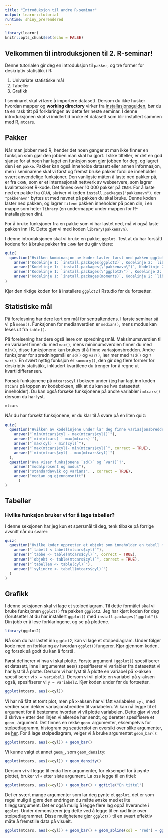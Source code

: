 ```yaml
---
title: "Introduksjon til andre R-seminar"
output: learnr::tutorial
runtime: shiny_prerendered
---
```


```r
library(learnr)
knitr::opts_chunk$set(echo = FALSE)
```

## Velkommen til introduksjonen til 2. R-seminar! 


Denne tutorialen gir deg en introduksjon til `pakker`, og tre former for deskriptiv statistikk i R:

1. Univariate statistiske mål
2. Tabeller
3. Grafikk

I seminaret skal vi lære å importere datasett. Dersom du ikke husker hvordan mapper og **working directory** virker fra [installasjonsguiden](https://github.com/langoergen/stv1020R/blob/master/for_seminaret/for_seminar1.md), bør du ta en rask titt på forklaringen av dette før neste seminar. I denne introduksjonen skal vi imidlertid bruke et datasett som blir installert sammen med R, `mtcars`.

## Pakker

Når man jobber med R, hender det noen ganger at man ikke finner en funksjon som gjør den jobben man skal ha gjort. I slike tilfeller, er det en god sjanse for at noen har laget en funksjon som gjør jobben for deg, og lagret den i en `pakke`. Pakker kan også inneholde datasett eller annen informasjon, men i seminarene skal vi først og fremst bruke pakker fordi de inneholder svært anvendelige funksjoner. Den vanligste måten å laste ned pakker på, er fra `CRAN`, som er et internasjonalt nettverk av webservere, som lagrer kvalitetssikret R-kode. Det finnes over 10 000 pakker på `CRAN`. For å laste ned en pakke fra `CRAN`, skriver vi koden `install.packages("pakkenavn")`, der `"pakkenavn"` byttes ut med navnet på pakken du skal bruke. Denne koden laster ned pakken, og lagrer `filene` pakken inneholder på pcen din, i en mappe som heter `library` (en undermappe under mappen for R-installasjonen din).

For å bruke funksjoner fra en pakke som vi har lastet ned, må vi også laste pakken inn i R. Dette gjør vi med koden `library(pakkenavn)`. 

I denne introduksjonen skal vi bruke en pakke, `ggplot`. Test at du har forstått kodene for å bruke pakker fra `CRAN` før du går videre:

```r
quiz(
  question("Hvilken kombinasjon av koder laster først ned pakken ggplot, før pakken ggplot lastes inn i R?",
    answer("Kodelinje 1: `install.packages(ggplot2)`, Kodelinje 2: `library(\"ggplot2\")`"),
    answer("Kodelinje 1: `install.packages(\"pakkenavn\")`, Kodelinje 2: `library(pakkenavn)`"),
    answer("Kodelinje 1: `install.packages(\"ggplot2\")`, Kodelinje 2: `library(ggplot2)`", correct = TRUE),
    answer("Kodelinje 1: `install.packages(moments)`, Kodelinje 2: `library(moments)`"))
)
```

Kjør den riktige koden for å installere `ggplot2` i Rstudio før du fortsetter.

## Statistiske mål

På forelesning har dere lært om mål for sentraltendens. I første seminar så vi på `mean()`. 
Funksjonen for medianverdien er `median()`, mens modus kan leses ut fra `table()`. 

På forelsening har dere også lære om spredningsmål. Maksimumsverdien til en variabel finner du med `max()`, mens minimumsverdien finner du med `min()`, disse funksjonene kan brukes til å finne variasjonsbredden. Andre funksjoner for spredningsmål er `sd()` og `var()`, lær mer med `?sd()` og `?var()`. En svært nyttig funksjon er `summary()`, den gir deg flere former for deskriptiv statistikk, inkludert kvartilene du trenger for å regne ut kvartildifferansen. 

Forsøk funksjonene på `mtcars$cyl` i boksen under (jeg har lagt inn koden `mtcars` på toppen av kodeboksen, slik at du kan se hva datasettet inneholder). Du kan også forsøke funksjonene på andre variabler i `mtcars()` dersom du har lyst.

```r
mtcars
```

Når du har forsøkt funksjonene, er du klar til å svare på en liten quiz:

```r
quiz(
  question("Hvilken av kodelinjene under lar deg finne variasjonsbredden til variabelen cyl i mtcars?",
    answer("`min(mtcars$cyl - max(mtcars$cyl))`"),
    answer("`min(mtcars) - max(mtcars)`"),
    answer("`max(cyl) - min(cyl)`"),
    answer("`max(mtcars$cyl)- min(mtcars$cyl)`", correct = TRUE),
    answer("`min(mtcars$cyl) - max(mtcars$cyl)`")
  ),
  question("Hva viser funksjonene `sd()` og `var()`?",
    answer("modalprosent og modus"),
    answer("standardavvik og varians", , correct = TRUE),
    answer("median og gjennomsnitt")
      )
)

```



## Tabeller

### Hvilke funksjon bruker vi for å lage tabeller? 

I denne seksjonen har jeg kun et spørsmål til deg, tenk tilbake på forrige avsnitt når du svarer: 

```r
quiz(
  question("Hvilke koder oppretter et objekt som inneholder en tabell med mtcars$cyl? (to alternativ er riktig)",
    answer("`tabell < tabell(mtcars$cyl)`"),
    answer("`tabbe <- table(mtcars$cyl)`", correct = TRUE),
    answer("`objekt <- table(mtcars$cyl)`", correct = TRUE),
    answer("`tabellen <- table(cyl)`"),
    answer("`sylindre <- tabell(mtcars$cyl)`")
  )
)
```


## Grafikk

I denne seksjonen skal vi lage et stolpediagram. Til dette formålet skal vi bruke funksjonen `ggplot()` fra pakken `ggplot2`. Jeg har kjørt koden for deg (forutsetter at du har installert `ggplot()` med `install.packages("ggplot")`). Din jobb er å lese forklaringene, og se på plottene.

```r
library(ggplot2)
```

Nå som du har lastet inn `ggplot2`, kan vi lage et stolpediagram. Under følger kode med en forklaring av hvordan `ggplot()`fungerer. Kjør gjennom koden, og forsøk så godt du kan å forstå. 

Først definerer vi hva vi skal plotte. Første argument i `ggplot()` spesifiserer et datasett, inne i argumentet aes() spesifiserer vi variabler fra datasettet vi har lyst til å plotte. Dersom vi har lyst til å plotte en variabel på x-aksen spesifiserer vi `x = variabel1`. Dersom vi vil plotte en variabel på y-aksen også, spesifiserer vi `y = variabel2`. Kjør koden under før du fortsetter. 


```r
ggplot(mtcars, aes(x=cyl)) 
```

Vi har nå fått et tomt plot, men på x-aksen har vi fått variabelen `cyl`, med verdier som dekker variasjonsbredden til variabelen. Vi kan nå legge til et argument for å bestemme hvordan vi vil plotte variabelen. Dette gjør vi ved å skrive `+` etter den linjen vi allerede har sendt, og deretter spesifisere et `geom_` argument. Det finnes en rekke `geom_`argumenter, eksempelvis for stolpediagramm, histogram og scatterplot en oversikt over slike argumenter, se [her](http://ggplot2.tidyverse.org/reference/#section-layer-geoms). For å lage stolpediagram, velger vi å bruke argumentet `geom_bar()`:

```r
ggplot(mtcars, aes(x=cyl)) + geom_bar()
```

Vi kunne valgt et annet `geom_`, som `geom_density`:

```r
ggplot(mtcars, aes(x=cyl)) + geom_density()
```
Dersom vi vil legge til enda flere argumenter, for eksempel for å pynte plottet, bruker vi `+` etter siste argument. La oss legge til en tittel: 

```r
ggplot(mtcars, aes(x=cyl)) + geom_bar() + ggtitle("En tittel")
```

Det er svært mange argumenter som lar deg pynte et `ggplot`,  det er som regel mulig å gjøre den endringen du måtte ønske med et lite tilleggsargument. Det er også mulig å legge flere lag oppå hverandre i `ggplot`. Under demonstrerer jeg dette ved å legge til en rød linje over stolpediagrammet. Disse mulighetene gjør `ggplot()` til en svært effektiv måte å fremstille data på visuelt.

```r
ggplot(mtcars, aes(x=cyl)) + geom_bar() + geom_abline(col = "red") + ggtitle("En tittel")
```


